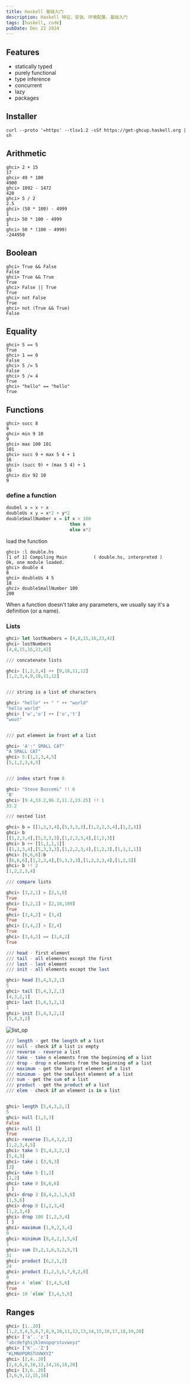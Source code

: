 ```yaml
---
title: Haskell 基础入门
description: Haskell 特征、安装、环境配置、基础入门
tags: [haskell, code]
pubDate: Dec 22 2024
---
```



## Features

- statically typed
- purely functional
- type inference
- concurrent
- lazy
- packages

## Installer

```shell
curl --proto '=https' --tlsv1.2 -sSf https://get-ghcup.haskell.org | sh
```

## Arithmetic

```shell
ghci> 2 + 15
17
ghci> 49 * 100
4900
ghci> 1892 - 1472
420
ghci> 5 / 2
2.5
ghci> (50 * 100) - 4999
1
ghci> 50 * 100 - 4999
1
ghci> 50 * (100 - 4999)
-244950
```

## Boolean

```shell
ghci> True && False
False
ghci> True && True
True
ghci> False || True
True
ghci> not False
True
ghci> not (True && True)
False
```

## Equality

```shell
ghci> 5 == 5
True
ghci> 1 == 0
False
ghci> 5 /= 5
False
ghci> 5 /= 4
True
ghci> "hello" == "hello"
True
```
## Functions

```shell
ghci> succ 8
9
ghci> min 9 10
9
ghci> max 100 101
101
ghci> succ 9 + max 5 4 + 1
16
ghci> (succ 9) + (max 5 4) + 1
16
ghci> div 92 10
9
```

### define a function

```haskell
doubel x = x + x
doubleUs x y = x*2 + y*2
doubleSmallNumber x = if x > 100
                        then x
                        else x*2
```

load the function

```shell
ghci> :l double.hs
[1 of 1] Compiling Main          ( double.hs, interpreted )
Ok, one module loaded.
ghci> double 4
8
ghci> doubleUs 4 5
18
ghci> doubleSmallNumber 100
200
```

When a function doesn't take any parameters, we usually say it's a definition (or a name).

### Lists

```haskell
ghci> let lostNumbers = [4,8,15,16,23,42]
ghci> lostNumbers
[4,8,15,16,23,42]

/// concatenate lists

ghci> [1,2,3,4] ++ [9,10,11,12]
[1,2,3,4,9,10,11,12]


/// string is a list of characters

ghci> "hello" ++ " " ++ "world"
"hello world"
ghci> ['w','o'] ++ ['o','t']
"woot"


/// put element in front of a list

ghci> 'A':" SMALL CAT"
"A SMALL CAT"
ghci> 5:[1,2,3,4,5]
[5,1,2,3,4,5]


/// index start from 0

ghci> "Steve Buscemi" !! 6
'B'
ghci> [9.4,33.2,96.2,11.2,23.25] !! 1
33.2

/// nested list

ghci> b = [[1,2,3,4],[5,3,3,3],[1,2,2,3,4],[1,2,3]]
ghci> b
[[1,2,3,4],[5,3,3,3],[1,2,2,3,4],[1,2,3]]
ghci> b ++ [[1,1,1,1]]
[[1,2,3,4],[5,3,3,3],[1,2,2,3,4],[1,2,3],[1,1,1,1]]
ghci> [6,6,6]:b
[[6,6,6],[1,2,3,4],[5,3,3,3],[1,2,2,3,4],[1,2,3]]
ghci> b !! 2
[1,2,2,3,4]

/// compare lists

ghci> [3,2,1] > [2,1,0]
True
ghci> [3,2,1] > [2,10,100]
True
ghci> [3,4,2] > [3,4]
True
ghci> [3,4,2] > [2,4]
True
ghci> [3,4,2] == [3,4,2]
True

/// head - first element
/// tail - all elements except the first
/// last - last element
/// init - all elements except the last

ghci> head [5,4,3,2,1]
5
ghci> tail [5,4,3,2,1]
[4,3,2,1]
ghci> last [5,4,3,2,1]
1
ghci> init [5,4,3,2,1]
[5,4,3,2]

```

![list_op](https://learnyouahaskell.github.io/assets/images/starting-out/listmonster.png)

```haskell
/// length - get the length of a list
/// null - check if a list is empty
/// reverse - reverse a list
/// take - take n elements from the beginning of a list
/// drop - drop n elements from the beginning of a list
/// maximum - get the largest element of a list
/// minimum - get the smallest element of a list
/// sum - get the sum of a list
/// product - get the product of a list
/// elem - check if an element is in a list


ghci> length [5,4,3,2,1]
5
ghci> null [1,2,3]
False
ghci> null []
True
ghci> reverse [5,4,3,2,1]
[1,2,3,4,5]
ghci> take 3 [5,4,3,2,1]
[5,4,3]
ghci> take 1 [3,9,3]
[3]
ghci> take 5 [1,2]
[1,2]
ghci> take 0 [6,6,6]
[ ]
ghci> drop 3 [8,4,2,1,5,6]
[1,5,6]
ghci> drop 0 [1,2,3,4]
[1,2,3,4]
ghci> drop 100 [1,2,3,4]
[ ]
ghci> maximum [1,9,2,3,4]
9
ghci> minimum [8,4,2,1,5,6]
1
ghci> sum [5,2,1,6,3,2,5,7]
31
ghci> product [6,2,1,2]
24
ghci> product [1,2,5,6,7,9,2,0]
0
ghci> 4 `elem` [3,4,5,6]
True
ghci> 10 `elem` [3,4,5,6]
```

## Ranges

```haskell
ghci> [1..20]
[1,2,3,4,5,6,7,8,9,10,11,12,13,14,15,16,17,18,19,20]
ghci> ['a'..'z']
"abcdefghijklmnopqrstuvwxyz"
ghci> ['K'..'Z']
"KLMNOPQRSTUVWXYZ"
ghci> [2,4..20]
[2,4,6,8,10,12,14,16,18,20]
ghci> [3,6..20]
[3,6,9,12,15,18]